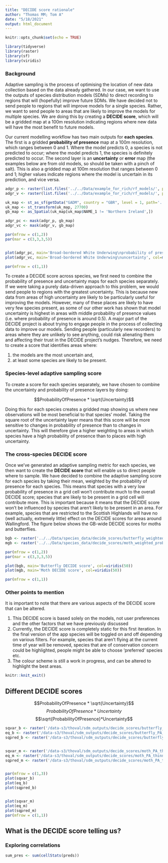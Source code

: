 ```yaml
---
title: "DECIDE score rationale"
author: "Thomas MM; Tom A"
date: "5/18/2021"
output: html_document
---
```


```r

knitr::opts_chunk$set(echo = TRUE)

library(tidyverse)
library(raster)
library(sf)
library(viridis)


```

### Background

Adaptive sampling is the process of optimising the location of new data collection based on the data already gathered. In our case, we want to use the outputs of species distribution models (SDMs) to direct recording to regions that will (hopefully) improve future SDMs. We have decided not to send people to regions that will improve models for a single species. Rather, we want to send people to areas that are likely to improve the models for multiple species. We are doing this by creating a **DECIDE score**, which will be a gridded map at a 100m resolution indicating regions where new data will have the most benefit to future models.

Our current modelling workflow has two main outputs for **each species**. The first is a gridded **probability of presence** map at a 100m resolution, which ranges between 0 and 1. Where the model predicts 0, a species is not predicted to occur; where the model predicts 1, the species is definitely predicted to occur. The second layer is an **uncertainty** or **error** map (the examples below are from old models, so should be taken with a pinch of salt). This is also a gridded map at 100m resolution that ranges between 0 and 1; higher values indicate regions where the model is uncertain in its prediction, and vice versa.


```r


adgr_p <- raster(list.files('../../Data/example_for_rich/rf_models/', pattern = 'meanpred', full.names = T)[5])
adgr_v <- raster(list.files('../../Data/example_for_rich/rf_models/', pattern = 'quantile', full.names = T)[5])

uk_map <- st_as_sf(getData("GADM", country = "GBR", level = 1, path='../../Data/'))
uk_map <- st_transform(uk_map, 27700)
gb_map <- as_Spatial(uk_map[uk_map$NAME_1 != 'Northern Ireland',])

adgr_pc <- mask(adgr_p, gb_map)
adgr_vc <- mask(adgr_v, gb_map)

par(mfrow = c(1,2))
par(mar = c(3,3,3,5))


plot(adgr_pc, main='Broad-bordered White Underwing\nprobability of presence', col=magma(50), cex.main=0.9)
plot(adgr_vc, main='Broad-bordered White Underwing\nuncertainty', col=magma(50), cex.main=0.9)

par(mfrow = c(1,1))


```

To create a DECIDE score across species, we first need to combine the probability of presence and uncertainty maps for each species separately. If we were taking a purely data-driven approach to this problem, we would send people to regions with the greatest uncertainty. This is because new data from areas of high uncertainty are likely to be particularly useful for improving the models. However, many of these places are likely to have very few species present, as some of our other work has shown that model uncertainty is highest in areas with middle probability of presence values (i.e. where probability of presence is around 0.5). A major part of the DECIDE project is about trying to engage people in the process of collecting data to improve our models. Sending people (particularly new recorders) to areas where they are unlikely to see anything, could risk alienating them and affecting their trust in the DECIDE project's nudges. Therefore, we need to create a score that identifies areas where: 

1. the models are the most uncertain and,
2. at least some species are likely to be present.

### Species-level adaptive sampling score

To create a score for each species separately, we have chosen to combine the uncertainty and probability of presence layers by doing:

$$ProbabilityOfPresence  * \sqrt{Uncertainty}$$

Doing this for each species creates a gridded map showing us where new observations will be most beneficial to that species' model. Taking the square root of the uncertainty layer means that this score will be more sensitive to changes in probability of presence than to changes in uncertainty. This will therefore give a higher weighting to areas in which species have a high probability of presence than to places with high uncertainty.  

### The cross-species DECIDE score

Once we've generated an adaptive sampling metric for each species, we then want to create the **DECIDE score** that will enable us to direct people where to sample. We have decided to combine the adaptive sampling score for each species by taking their mean, weighted by the probability of presence for each species. This means that species with a very low probability of presence in a grid cell won’t contribute much to the overall DECIDE score; species that are likely to be present in a grid cell will contribute more. This is important because it means that the DECIDE score won't be influenced by species that aren't likely to be present in an area. For example, species that are restricted to the Scottish Highlands will have no (well actually, extremely little) effect on the DECIDE scores for areas around Wallingford. The figure below shows the GB-wide DECIDE scores for moths and butterflies.

```r

bgb <- raster('../../Data/species_data/decide_scores/butterfly_weighted_prob_pres_GB_decide_score.grd')
mgb <- raster('../../Data/species_data/decide_scores/moth_weighted_prob_pres_GB_decide_score.grd')

par(mfrow = c(1,2))
par(mar = c(3,3,3,5))

plot(bgb, main='Butterfly DECIDE score', col=viridis(50))
plot(mgb, main='Moth DECIDE score', col=viridis(50))

par(mfrow = c(1,1))

```

### Other points to mention

It is important to note that there are various aspects of the DECIDE score that can be altered.

1. This DECIDE score is based solely on the models, not user preferences and the other factors that we have previously discussed 
2. Currently, the DECIDE score is completely static for this first iteration. In the final version of the app species will be toggled on and off depending on various filters. For example, species that aren't flying at the current time of year will be removed, species that are of conservation concern could be highlighted, people might be able to choose 'preferred' species etc.
3. The colour scheme is still a work in progress, and can be altered to highlight the best areas.

```r

knitr::knit_exit()

```

## Different DECIDE scores

$$ProbabilityOfPresence * \sqrt{Uncertainty}$$  $$ProbabilityOfPresence*Uncertainty$$  $$\sqrt{ProbabilityOfPresence}*Uncertainty$$  


```r

sqvar_b <- raster('/data-s3/thoval/sdm_outputs/decide_scores/butterfly_PA_thinned_10000nAbs_decide_score_sqroot_var_preds_weight_mean.grd')
eq_b <- raster('/data-s3/thoval/sdm_outputs/decide_scores/butterfly_PA_thinned_10000nAbs_decide_score_equal_weighting_weight_mean.grd')
sqpred_b <- raster('/data-s3/thoval/sdm_outputs/decide_scores/butterfly_PA_thinned_10000nAbs_decide_score_sqroot_preds_var_weight_mean.grd')


sqvar_m <- raster('/data-s3/thoval/sdm_outputs/decide_scores/moth_PA_thinned_10000nAbs_decide_score_sqroot_var_preds_weight_mean.grd')
eq_m <- raster('/data-s3/thoval/sdm_outputs/decide_scores/moth_PA_thinned_10000nAbs_decide_score_equal_weighting_weight_mean.grd')
sqpred_m <- raster('/data-s3/thoval/sdm_outputs/decide_scores/moth_PA_thinned_10000nAbs_decide_score_sqroot_preds_var_weight_mean.grd')


par(mfrow = c(1,3))
plot(sqvar_b)
plot(eq_b)
plot(sqpred_b)


plot(sqvar_m)
plot(eq_m)
plot(sqpred_m)
par(mfrow = c(1,1))


```

## What is the DECIDE score telling us?

### Exploring correlations

```r


sum_pres <- sum(cellStats(preds))


```


